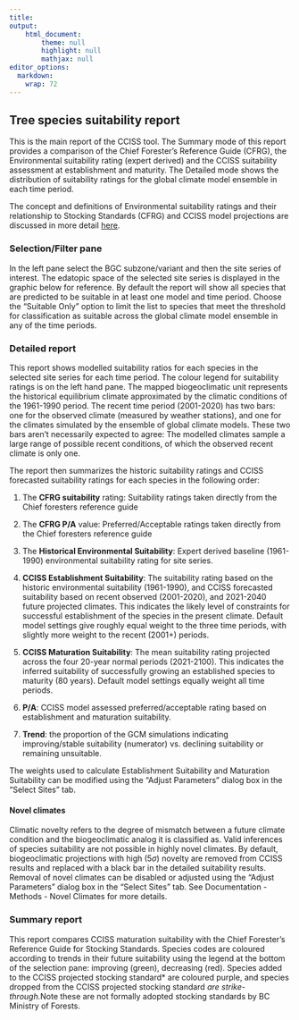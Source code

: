 ```yaml
---
title: 
output: 
    html_document:
        theme: null
        highlight: null
        mathjax: null
editor_options: 
  markdown: 
    wrap: 72
---
```


## Tree species suitability report

This is the main report of the CCISS tool. The Summary mode of this
report provides a comparison of the Chief Forester's Reference Guide (CFRG), the Environmental suitability rating (expert derived) and the CCISS suitability assessment at establishment and maturity. The
Detailed mode shows the distribution of suitability ratings for the
global climate model ensemble in each time period.

The concept and definitions of Environmental suitability ratings and their relationship to Stocking Standards (CFRG) and CCISS model projections are discussed
in more detail <a href="3c_SuitabilityRatings.html">here</a>.

### Selection/Filter pane

In the left pane select the BGC subzone/variant and then the site series of
interest. The edatopic space of the selected site series is displayed in
the graphic below for reference. By default the report will show all
species that are predicted to be suitable in at least one model and time
period. Choose the "Suitable Only" option to limit the list to species
that meet the threshold for classification as suitable across the global
climate model ensemble in any of the time periods.

### Detailed report

This report shows modelled suitability ratios for each species in the
selected site series for each time period. The colour legend for
suitability ratings is on the left hand pane. The mapped biogeoclimatic
unit represents the historical equilibrium climate approximated by the
climatic conditions of the 1961-1990 period. The recent time period
(2001-2020) has two bars: one for the observed climate (measured by
weather stations), and one for the climates simulated by the ensemble of
global climate models. These two bars aren't necessarily expected to
agree: The modelled climates sample a large range of possible recent
conditions, of which the observed recent climate is only one.

The report then summarizes the historic suitability ratings and CCISS
forecasted suitability ratings for each species in the following order:

1.  The **CFRG suitability** rating: Suitability ratings taken directly
    from the Chief foresters reference guide

2.  The **CFRG P/A** value: Preferred/Acceptable ratings taken directly
    from the Chief foresters reference guide

3.  The **Historical Environmental Suitability**: Expert derived baseline (1961-1990)
    environmental suitability rating for site series.

4.  **CCISS Establishment Suitability**: The suitability rating based on
    the historic environmental suitability (1961-1990), and CCISS forecasted suitability based on recent      observed (2001-2020), and 2021-2040 future projected climates. This indicates the likely level of
    constraints for successful establishment of the species in the
    present climate. Default model settings give roughly equal weight to the three time periods, with         slightly more weight to the recent (2001+) periods.

5.  **CCISS Maturation Suitability**: The mean suitability rating projected across
    the four 20-year normal periods (2021-2100). This indicates the inferred
    suitability of successfully growing an established species to maturity (80
    years). Default model settings equally weight all time periods. 

6.  **P/A**: CCISS model assessed preferred/acceptable rating based on establishment
    and maturation suitability.

7.  **Trend**: the proportion of the GCM simulations indicating
    improving/stable suitability (numerator) vs. declining suitability
    or remaining unsuitable.

The weights used to calculate Establishment Suitability and Maturation
Suitability can be modified using the "Adjust Parameters" dialog box in
the "Select Sites" tab.

#### Novel climates

Climatic novelty refers to the degree of mismatch between a future climate condition and the biogeoclimatic analog it is classified as. Valid inferences of species suitability are not possible in highly novel climates. By default, biogeoclimatic projections with high (5$\sigma$) novelty are removed from CCISS results and replaced with a black bar in the detailed suitability results. Removal of novel climates can be disabled or adjusted using the "Adjust Parameters" dialog box in
the "Select Sites" tab. See Documentation - Methods - Novel Climates for more details.  

### Summary report

This report compares CCISS maturation suitability with the Chief
Forester's Reference Guide for Stocking Standards. Species codes are
coloured according to trends in their future suitability using the
legend at the bottom of the selection pane: improving (green),
decreasing (red). Species added to the CCISS projected stocking standard* are
coloured purple, and species dropped from the CCISS projected stocking standard*
are strike-through.*Note these are not formally adopted stocking standards by BC Ministry of Forests. 
